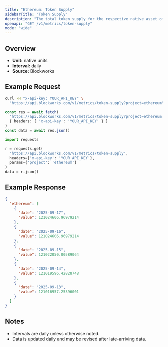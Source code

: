 ```yaml
---
title: "Ethereum: Token Supply"
sidebarTitle: "Token Supply"
description: "The total token supply for the respective native asset of that chain. Inclusive of all locked tokens."
openapi: "GET /v1/metrics/token-supply"
mode: "wide"
---
```


## Overview

- **Unit:** native units
- **Interval:** daily
- **Source:** Blockworks

## Example Request

<CodeGroup>

```bash cURL
curl -H "x-api-key: YOUR_API_KEY" \
  "https://api.blockworks.com/v1/metrics/token-supply?project=ethereum"
```

```typescript TypeScript
const res = await fetch(
  'https://api.blockworks.com/v1/metrics/token-supply?project=ethereum',
  { headers: { 'x-api-key': 'YOUR_API_KEY' } }
)
const data = await res.json()
```

```python Python
import requests

r = requests.get(
  'https://api.blockworks.com/v1/metrics/token-supply',
  headers={'x-api-key': 'YOUR_API_KEY'},
  params={'project': 'ethereum'}
)
data = r.json()
```

</CodeGroup>

## Example Response

```json
{
  "ethereum": [
    {
      "date": "2025-09-17",
      "value": 121024606.96979214
    },
    {
      "date": "2025-09-16",
      "value": 121024606.96979214
    },
    {
      "date": "2025-09-15",
      "value": 121022050.00589064
    },
    {
      "date": "2025-09-14",
      "value": 121019596.42828748
    },
    {
      "date": "2025-09-13",
      "value": 121016957.25396001
    }
  ]
}
```

## Notes
- Intervals are daily unless otherwise noted.
- Data is updated daily and may be revised after late-arriving data.
